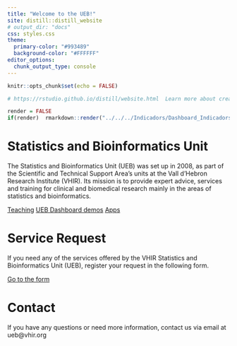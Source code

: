 ---
title: "Welcome to the UEB!"
site: distill::distill_website
# output_dir: "docs"
css: styles.css
theme:
  primary-color: "#993489"
  background-color: "#FFFFFF"
editor_options: 
  chunk_output_type: console
---

```{r setup, include=FALSE}
knitr::opts_chunk$set(echo = FALSE)

# https://rstudio.github.io/distill/website.html  Learn more about creating websites with Distill at:

render = FALSE
if(render)  rmarkdown::render("../../../Indicadors/Dashboard_Indicadors_UEB/Dashboard_Indicadors_UEB.Rmd") 
```


# Statistics and Bioinformatics Unit

The Statistics and Bioinformatics Unit (UEB) was set up in 2008, as part of the Scientific and Technical Support Area’s units at the Vall d’Hebron Research Institute (VHIR). Its mission is to provide expert advice, services and training for clinical and biomedical research mainly in the areas of statistics and bioinformatics.


<a href="teaching.html" target="_blank" class="button-custom">Teaching</a> <a href="https://ueb-vhir.shinyapps.io/zz_dashboard/"  target="_blank" class="button-custom"> UEB Dashboard demos</a> <a href="http://uebshiny.vhir.org:3838/" target="_blank" class="button-custom">Apps</a>

<!-- <a href="https://uebvhir.github.io/teaching" target="_blank" class="button-custom">Manuals</a>  -->


# Service Request

If you need any of the services offered by the VHIR Statistics and Bioinformatics Unit (UEB), register your request in the following form. 

  <!-- <a href="https://plataformes.vhir.org/extranet/webUEB/Alta.aspx" class="btn btn-primary" style="background-color: #993489; color: white; padding: 10px 20px; text-decoration: none; border-radius: 5px; margin-left: 10px;">Go to the form</a> -->

<a href="https://plataformes.vhir.org/extranet/webUEB/Alta.aspx" target="_blank" class="button">Go to the form</a>

# Contact

If you have any questions or need more information, contact us via email at ueb@vhir.org

 
